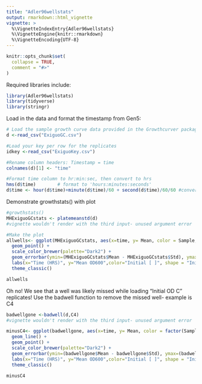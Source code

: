 ```yaml
---
title: "Adler96wellstats"
output: rmarkdown::html_vignette
vignette: >
  %\VignetteIndexEntry{Adler96wellstats}
  %\VignetteEngine{knitr::rmarkdown}
  %\VignetteEncoding{UTF-8}
---
```


```r
knitr::opts_chunk$set(
  collapse = TRUE,
  comment = "#>"
)
```

Required libraries include:

```r
library(Adler96wellstats)
library(tidyverse)
library(stringr)

```

Load in the data and format the timestamp from Gen5:

```r
# Load the sample growth curve data provided in the Growthcurver package.
d <-read_csv("ExiguoGC.csv")

#Load your key per row for the replicates
idkey <-read_csv("ExiguoKey.csv")

#Rename column headers: Timestamp = time
colnames(d)[1] <- "time"

#Format time column to hr:min:sec, then convert to hrs
hms(d$time)        # format to 'hours:minutes:seconds'
d$time <- hour(d$time)+minute(d$time)/60 + second(d$time)/60/60 #convert to hours
```

Demonstrate growthstats() with plot

```r
#growthstats()
MHExiguoGCstats <- platemeanstd(d)
#vignette wouldn't render with the third input- unused argument error

#Make the plot
allwells<- ggplot(MHExiguoGCstats, aes(x=time, y= Mean, color = Sample, shape= Sample)) + 
  geom_point() +
  scale_color_brewer(palette="Dark2") +
  geom_errorbar(ymin=(MHExiguoGCstats$Mean - MHExiguoGCstats$Std), ymax=(MHExiguoGCstats$Mean+ MHExiguoGCstats$Std), width = 0.5)+
  labs(x="Time (HRS)", y="Mean OD600",color="Initial [ ]", shape = "Initial [ ]", title=" MH Growth Curve") +
  theme_classic()

allwells
```

Oh no! We see that a well was likely missed while loading "Initial OD C" replicates! Use the badwell function to remove the missed well- example is C4

```r
badwellgone <-badwell(d,C4)
#vignette wouldn't render with the third input- unused argument error

minusC4<- ggplot(badwellgone, aes(x=time, y= Mean, color = factor(Sample), shape=factor(Sample))) + 
  geom_line() +
  geom_point() +
  scale_color_brewer(palette="Dark2") +
  geom_errorbar(ymin=(badwellgone$Mean - badwellgone$Std), ymax=(badwellgone$Mean+ badwellgone$Std), width = 0.5)+
  labs(x="Time (HRS)", y="Mean OD600",color="Initial [ ]", shape = "Initial [ ]", title=" MH Growth Curve") +
  theme_classic()

minusC4
```
